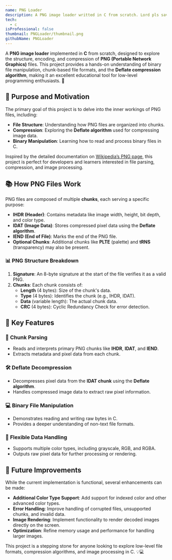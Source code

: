 ```yaml
---
name: PNG Loader
description: A PNG image loader writted in C from scratch. Lord pls save me 😩
tech: 
  - c
isProfessional: false
thumbnail: PNGLoader/thumbnail.png
githubName: PNGLoader
---
```

A **PNG image loader** implemented in **C** from scratch, designed to explore the structure, encoding, and compression of **PNG (Portable Network Graphics)** files. This project provides a hands-on understanding of binary file manipulation, chunk-based file formats, and the **Deflate compression algorithm**, making it an excellent educational tool for low-level programming enthusiasts. 🚀  

## 🎯 Purpose and Motivation  

The primary goal of this project is to delve into the inner workings of PNG files, including:  
- **File Structure**: Understanding how PNG files are organized into chunks.  
- **Compression**: Exploring the **Deflate algorithm** used for compressing image data.  
- **Binary Manipulation**: Learning how to read and process binary files in C.  

Inspired by the detailed documentation on [Wikipedia’s PNG page](https://en.wikipedia.org/wiki/PNG), this project is perfect for developers and learners interested in file parsing, compression, and image processing.  

## 📚 How PNG Files Work  

PNG files are composed of multiple **chunks**, each serving a specific purpose:  

- **IHDR (Header)**: Contains metadata like image width, height, bit depth, and color type.  
- **IDAT (Image Data)**: Stores compressed pixel data using the **Deflate algorithm**.  
- **IEND (End of File)**: Marks the end of the PNG file.  
- **Optional Chunks**: Additional chunks like **PLTE** (palette) and **tRNS** (transparency) may also be present.  

### 📊 PNG Structure Breakdown  

1. **Signature**: An 8-byte signature at the start of the file verifies it as a valid PNG.  
2. **Chunks**: Each chunk consists of:  
   - **Length** (4 bytes): Size of the chunk's data.  
   - **Type** (4 bytes): Identifies the chunk (e.g., IHDR, IDAT).  
   - **Data** (variable length): The actual chunk data.  
   - **CRC** (4 bytes): Cyclic Redundancy Check for error detection.  

## 🔑 Key Features  

### 🧩 **Chunk Parsing**  
- Reads and interprets primary PNG chunks like **IHDR**, **IDAT**, and **IEND**.  
- Extracts metadata and pixel data from each chunk.  

### 🛠️ **Deflate Decompression**  
- Decompresses pixel data from the **IDAT chunk** using the **Deflate algorithm**.  
- Handles compressed image data to extract raw pixel information.  

### 💻 **Binary File Manipulation**  
- Demonstrates reading and writing raw bytes in C.  
- Provides a deeper understanding of non-text file formats.  

### 🎨 **Flexible Data Handling**  
- Supports multiple color types, including grayscale, RGB, and RGBA.  
- Outputs raw pixel data for further processing or rendering.  

## 🌟 Future Improvements  

While the current implementation is functional, several enhancements can be made:  

- **Additional Color Type Support**: Add support for indexed color and other advanced color types.  
- **Error Handling**: Improve handling of corrupted files, unsupported chunks, and invalid data.  
- **Image Rendering**: Implement functionality to render decoded images directly on the screen.  
- **Optimization**: Refine memory usage and performance for handling larger images.  

This project is a stepping stone for anyone looking to explore low-level file formats, compression algorithms, and image processing in C. 💡💻